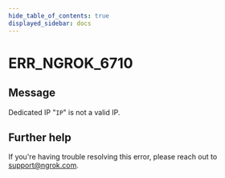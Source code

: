```yaml
---
hide_table_of_contents: true
displayed_sidebar: docs
---
```



# ERR_NGROK_6710

## Message

Dedicated IP "`IP`" is not a valid IP.

<ErrorDetails error="err_ngrok_6710" />

## Further help

If you're having trouble resolving this error, please reach out to [support@ngrok.com](mailto:support@ngrok.com?subject=Help%20with%20ERR_NGROK_6710).
